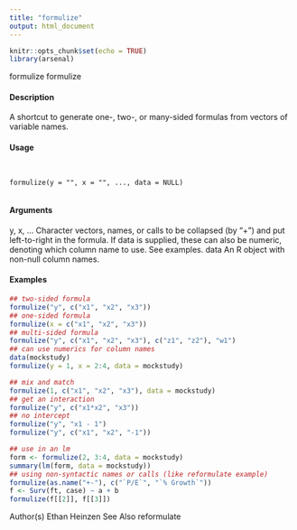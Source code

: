 ---
title: "formulize"
output: html_document
---

```{r setup, include=FALSE}
knitr::opts_chunk$set(echo = TRUE)
library(arsenal)
```
formulize
formulize

#### Description

A shortcut to generate one-, two-, or many-sided formulas from vectors of variable names.

#### Usage
<pre><code>

formulize(y = "", x = "", ..., data = NULL)

</code></pre>
#### Arguments

y, x, ... Character vectors, names, or calls to be collapsed (by "+") and put left-to-right
in the formula. If data is supplied, these can also be numeric, denoting which
column name to use. See examples.
data An R object with non-null column names.


#### Examples
```{r}
## two-sided formula
formulize("y", c("x1", "x2", "x3"))
## one-sided formula
formulize(x = c("x1", "x2", "x3"))
## multi-sided formula
formulize("y", c("x1", "x2", "x3"), c("z1", "z2"), "w1")
## can use numerics for column names
data(mockstudy)
formulize(y = 1, x = 2:4, data = mockstudy)
```

```{r}
## mix and match
formulize(1, c("x1", "x2", "x3"), data = mockstudy)
## get an interaction
formulize("y", c("x1*x2", "x3"))
## no intercept
formulize("y", "x1 - 1")
formulize("y", c("x1", "x2", "-1"))
```

```{r}
## use in an lm
form <- formulize(2, 3:4, data = mockstudy)
summary(lm(form, data = mockstudy))
## using non-syntactic names or calls (like reformulate example)
formulize(as.name("+-"), c("`P/E`", "`% Growth`"))
f <- Surv(ft, case) ~ a + b
formulize(f[[2]], f[[3]])
```

Author(s)
Ethan Heinzen
See Also
reformulate